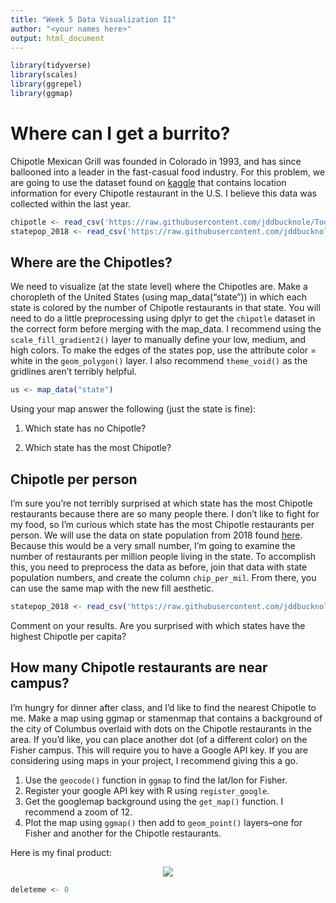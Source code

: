 ```yaml
---
title: "Week 5 Data Visualization II"
author: "<your names here>"
output: html_document
---
```


```r
library(tidyverse)
library(scales)
library(ggrepel)
library(ggmap)
```


# Where can I get a burrito?

Chipotle Mexican Grill was founded in Colorado in 1993, and has since ballooned into a leader in the fast-casual food industry.  For this problem, we are going to use the dataset found on [kaggle](https://www.kaggle.com/jeffreybraun/chipotle-locations) that contains location information for every Chipotle restaurant in the U.S.  I believe this data was collected within the last year.  

```r
chipotle <- read_csv('https://raw.githubusercontent.com/jddbucknole/ToolsProjects/main/chipotle_stores.csv')
statepop_2018 <- read_csv('https://raw.githubusercontent.com/jddbucknole/ToolsProjects/main/state_pop_2018.csv')
```

## Where are the Chipotles?

We need to visualize (at the state level) where the Chipotles are.  Make a choropleth of the United States (using map_data("state")) in which each state is colored by the number of Chipotle restaurants in that state.  You will need to do a little preprocessing using dplyr to get the `chipotle` dataset in the correct form before merging with the map_data.  I recommend using the `scale_fill_gradient2()` layer to manually define your low, medium, and high colors.  To make the edges of the states pop, use the attribute color = white in the `geom_polygon()` layer. I also recommend `theme_void()` as the gridlines aren't terribly helpful.

```r
us <- map_data("state")
```

Using your map answer the following (just the state is fine):

1. Which state has no Chipotle?

2. Which state has the most Chipotle?


## Chipotle per person

I'm sure you're not terribly surprised at which state has the most Chipotle restaurants because there are so many people there.  I don't like to fight for my food, so I'm curious which state has the most Chipotle restaurants per person. We will use the data on state population from 2018 found [here](https://www.kaggle.com/lucasvictor/us-state-populations-2018). Because this would be a very small number, I'm going to examine the number of restaurants per million people living in the state.  To accomplish this, you need to preprocess the data as before, join that data with state population numbers, and create the column `chip_per_mil`.  From there, you can use the same map with the new fill aesthetic.  

```r
statepop_2018 <- read_csv('https://raw.githubusercontent.com/jddbucknole/ToolsProjects/main/state_pop_2018.csv')
```

Comment on your results.  Are you surprised with which states have the highest Chipotle per capita?

## How many Chipotle restaurants are near campus?

I'm hungry for dinner after class, and I'd like to find the nearest Chipotle to me.  Make a map using ggmap or stamenmap that contains a background of the city of Columbus overlaid with dots on the Chipotle restaurants in the area.  If you'd like, you can place another dot (of a different color) on the Fisher campus.  This will require you to have a Google API key.  If you are considering using maps in your project, I recommend giving this a go.  

1. Use the `geocode()` function in `ggmap` to find the lat/lon for Fisher.
2. Register your google API key with R using `register_google`.
3. Get the googlemap background using the `get_map()` function.  I recommend a zoom of 12.
4. Plot the map using `ggmap()` then add to `geom_point()` layers--one for Fisher and another for the Chipotle restaurants.

Here is my final product:

<center> <img src="https://github.com/jddbucknole/ToolsProjects/blob/main/chip_fisher.png?raw=true"></center>

```r
deleteme <- 0
```
